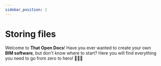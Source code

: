 ```yaml
---
sidebar_position: 2
---
```


# Storing files

Welcome to **That Open Docs**! Have you ever wanted to create your own **BIM software**, but don't know
where to start? Here you will find everything you need to go from zero to hero! 🏢👩‍💻
